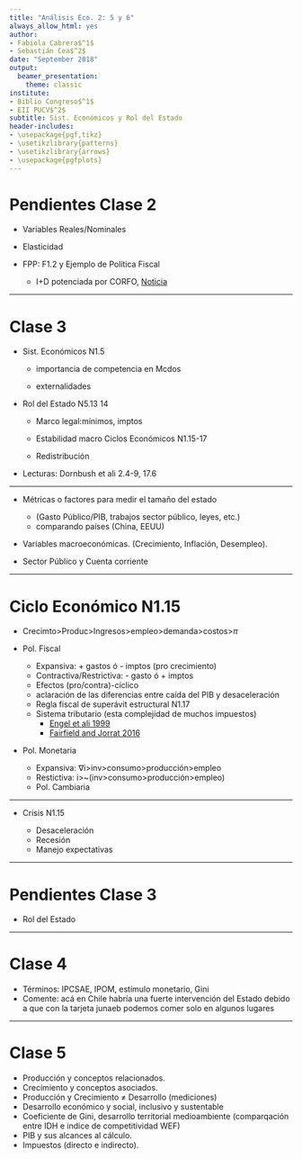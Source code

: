 ```yaml
---
title: "Análisis Eco. 2: 5 y 6"
always_allow_html: yes
author:
- Fabiola Cabrera$^1$
- Sebastián Cea$^2$
date: "September 2018"
output:
  beamer_presentation:
    theme: classic
institute:
- Biblio Congreso$^1$
- EII PUCV$^2$
subtitle: Sist. Económicos y Rol del Estado
header-includes:
- \usepackage{pgf,tikz}
- \usetikzlibrary{patterns}
- \usetikzlibrary{arrows}
- \usepackage{pgfplots}
---
```



# Pendientes Clase 2

-  Variables Reales/Nominales

-  Elasticidad

- FPP: F1.2 y Ejemplo de Política Fiscal 

    - I+D potenciada por CORFO, [Noticia](https://www.emol.com/noticias/Economia/2019/03/01/939627/Gasto-en-ID-alcanzo-036-del-PIB-en-2017-y-registro-su-menor-nivel-en-cinco-anos.html)

----


# Clase 3

- Sist. Económicos N1.5

    -   importancia de competencia en Mcdos

    -   externalidades

- Rol del Estado N5.13 14

    - Marco legal:mínimos, imptos
    
    - Estabilidad macro  Ciclos Económicos N1.15-17
    
    - Redistribución
    
- Lecturas: Dornbush et ali 2.4-9, 17.6


----

- Métricas o factores para medir el tamaño del estado 

    - (Gasto Público/PIB, trabajos sector público, leyes, etc.) 
    - comparando países (China, EEUU)
    
- Variables macroeconómicas. (Crecimiento, Inflación, Desempleo).

- Sector Público y Cuenta corriente

----


# Ciclo Económico N1.15


- Crecimto>Produc>Ingresos>empleo>demanda>costos>$\pi$

- Pol. Fiscal 

    - Expansiva: + gastos ó - imptos (pro crecimiento)
    - Contractiva/Restrictiva: - gasto ó + imptos 
    - Efectos (pro/contra)-cíclico
    - aclaración de las diferencias entre caída del PIB y desaceleración
    - Regla fiscal de superávit estructural N1.17
    - Sistema tributario (esta complejidad de muchos impuestos)
        - [Engel et ali 1999](https://www.sciencedirect.com/science/article/pii/S0304387899000097)
        - [Fairfield and Jorrat 2016](https://doi.org/10.1111/roiw.12196)
    
- Pol. Monetaria

    - Expansiva: $\nabla$i>inv>consumo>producción>empleo
    - Restictiva: i>~(inv>consumo>producción>empleo)
    - Pol. Cambiaria

----


- Crisis N1.15

    - Desaceleración
    - Recesión
    - Manejo expectativas
    
----


# Pendientes Clase 3

- Rol del Estado


----

# Clase 4

- Términos: IPCSAE, IPOM, estímulo monetario, Gini
- Comente: acá en Chile habría una fuerte intervención del Estado debido a que con la tarjeta junaeb podemos comer solo en algunos lugares
    
    
----

# Clase 5

- Producción y conceptos relacionados.
- Crecimiento y conceptos asociados.
- Producción y Crecimiento $\neq$ Desarrollo (mediciones)
- Desarrollo económico y social, inclusivo y sustentable
- Coeficiente de Gini, desarrollo territorial medioambiente
(comparqación entre IDH e indice de competitividad WEF)
- PIB y sus alcances al cálculo.
- Impuestos (directo e indirecto).
    
    
    
    
    
    